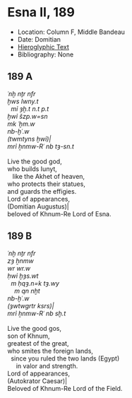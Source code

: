 # Esna II, 189 {-}



- Location: Column F, Middle Bandeau
- Date: Domitian
- [Hieroglyphic Text](https://www.ifao.egnet.net/uploads/publications/enligne/Temples-Esna002.pdf#page=381){target="_blank"}
- Bibliography: None

<style>
  .col2 {
    columns: 2 300px;         /* number of columns and width in pixels*/
    -webkit-columns: 2 300px; /* chrome, safari */
    -moz-columns: 2 300px;    /* firefox */
    -webkit-column-break-inside: avoid;
    -page-break-inside: avoid;
    -break-inside: avoid;
  }

</style>

## 189 A {-}
<div class="col2">

| *ʿnḫ nṯr nfr  *
| *ḫws Iwny.t   *
|   *mỉ ȝḫ.t n.t p.t  *
| *ḫwỉ šzp.w=sn  *
| *mk ʿḫm.w  *
| *nb-ḫʿ.w  *
| *(twmtyns ḫwỉ)|  *
| *mrỉ ẖnmw-Rʿ nb tȝ-sn.t  *
|  
| Live the good god,
| who builds Iunyt,
|    like the Akhet of heaven,
| who protects their statues,
| and guards the effigies.
| Lord of appearances,
| (Domitian Augustus)|
| beloved of Khnum-Re Lord of Esna.

</div>


## 189 B {-}
<div class="col2">

| *ʿnḫ nṯr nfr  *
| *zȝ ẖnmw  *
| *wr wr.w  *
| *ḥwỉ ḫȝs.wt  *
|   *m ḥqȝ.n=k tȝ.wy  *
|     *m qn nḫt  *
| *nb-ḫʿ.w  *
| *(ȝwtwgrtr ksrs)|  *
| *mrỉ ẖnmw-Rʿ nb sḫ.t  *
| 
| Live the good gos,
| son of Khnum,
| greatest of the great,
| who smites the foreign lands,
|   since you ruled the two lands (Egypt)
|      in valor and strength.
| Lord of appearances,
| (Autokrator Caesar)|
| Beloved of Khnum-Re Lord of the Field.


</div>

